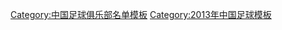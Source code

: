 {{Football squad with groups
 | name      = 2013年中乙分类名单青海森科
 | bgcolor   = #ff0000
 | bordercolor = #000000
 | textcolor   = #000000
 | title=[[青海森科足球俱乐部|<span style="color:#000000">青海森科</span>]] — [[2013年中国足球乙级联赛|<span style="color: #000000;">2013年</span>]][[中国足球乙级联赛|<span style="color: #000000;">中乙联赛北区季军</span>]]
|group1=全年参赛球员
|list1=<div>
{{Football squad2 player|no=1|name=[[刘子谦]]}}
{{Football squad2 player|no=2|name=[[王驰]]}}
{{Football squad2 player|no=3|name=[[刘成 (1985年)|刘成]]}}
{{Football squad2 player|no=4|name=[[庄源]]}}
{{Football squad2 player|no=5|name=[[代坤鹏]]}}
{{Football squad2 player|no=6|name=[[单夏路]]}}
{{Football squad2 player|no=7|name=[[黄洁 (足球运动员)|黄洁]]}}
{{Football squad2 player|no=8|name=[[张兆辉 (足球运动员)|张兆辉]]}}
{{Football squad2 player|no=9|name=[[邹鹏]]}}
{{Football squad2 player|no=10|name=[[石俊]]}}
{{Football squad2 player|no=11|name=[[薛峰]]}}
{{Football squad2 player|no=12|name=[[崔宇]]}}
{{Football squad2 player|no=13|name=[[张辰龙]]}}
{{Football squad2 player|no=14|name=[[王子铭 (1988年)|王子铭]]}}
{{Football squad2 player|no=15|name=[[王坤 (1991年)|王坤]]}}
{{Football squad2 player|no=17|name=[[黄超 (足球运动员)|黄超]]}}
{{Football squad2 player|no=18|name=[[徐亿海]]}}
{{Football squad2 player|no=19|name=[[高腾]]}}
{{Football squad2 player|no=20|name=[[霍亮]]}}
{{Football squad2 player|no=21|name=[[唐鑫]]}}
{{Football squad2 player|no=22|name=[[王伯仁]]}}
{{Football squad2 player|no=23|name=[[齐方]]}}
{{Football squad2 player|no=25|name=[[滕彬]]}}
{{Football squad2 player|no=26|name=[[任永顺]]}}
{{Football squad2 player|no=27|name=[[张德鹏]]}}
{{Football squad2 player|no=28|name=[[王鹏 (1989年)|王鹏]]}}
{{Football squad2 player|no=29|name=[[穆晓晨]]}}
{{Football squad2 player|no=30|name=[[陈虹权]]}}
{{Football squad2 player|no=31|name=[[张禹 (足球运动员)|张禹]]}}
{{Football squad2 player|no=32|name=[[宋琛]]}}
{{Football squad2 player|no=33|name=[[王冕 (足球运动员)|王冕]]}}
{{Football squad2 player|no=35|name=[[赵可宁]]}}
</div>
|group2=夏季转入球员
|list2=<div>
{{Football squad2 player|no=34|name=[[毛勋]]}}
</div>
|group3=夏季转出球员
|list3=<div>
</div>
|group4=主教练
|list4=[[宋黎辉]]
}}
<noinclude>
{{DEFAULTSORT:Qinghai Senke F.C. Squad 2013}}
[[Category:中国足球俱乐部名单模板]]
[[Category:2013年中国足球模板]]